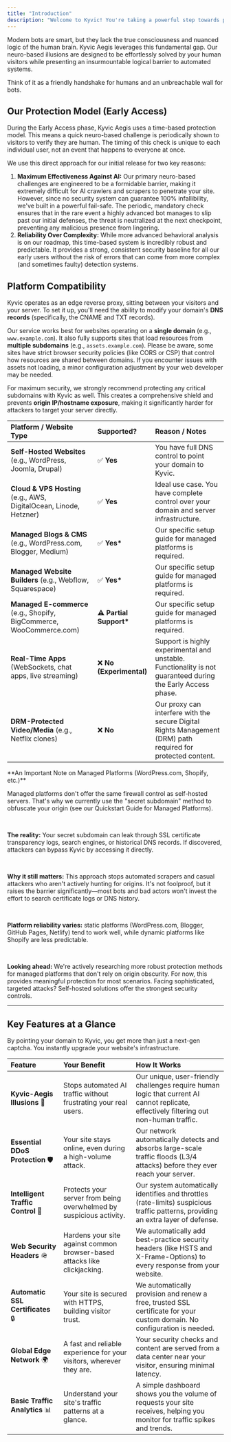 ```yaml
---
title: "Introduction"
description: "Welcome to Kyvic! You're taking a powerful step towards protecting your website from the growing noise of AI crawlers, scrapers, and malicious bots."
---
```


Modern bots are smart, but they lack the true consciousness and nuanced logic of the human brain. Kyvic Aegis leverages this fundamental gap. Our neuro-based illusions are designed to be effortlessly solved by your human visitors while presenting an insurmountable logical barrier to automated systems.

Think of it as a friendly handshake for humans and an unbreachable wall for bots.

## Our Protection Model (Early Access)

During the Early Access phase, Kyvic Aegis uses a time-based protection model. This means a quick neuro-based challenge is periodically shown to visitors to verify they are human. The timing of this check is unique to each individual user, not an event that happens to everyone at once.

We use this direct approach for our initial release for two key reasons:

1. **Maximum Effectiveness Against AI:** Our primary neuro-based challenges are engineered to be a formidable barrier, making it extremely difficult for AI crawlers and scrapers to penetrate your site. However, since no security system can guarantee 100% infallibility, we've built in a powerful fail-safe. The periodic, mandatory check ensures that in the rare event a highly advanced bot manages to slip past our initial defenses, the threat is neutralized at the next checkpoint, preventing any malicious presence from lingering.
2. **Reliability Over Complexity:** While more advanced behavioral analysis is on our roadmap, this time-based system is incredibly robust and predictable. It provides a strong, consistent security baseline for all our early users without the risk of errors that can come from more complex (and sometimes faulty) detection systems.

## Platform Compatibility

Kyvic operates as an edge reverse proxy, sitting between your visitors and your server. To set it up, you'll need the ability to modify your domain's **DNS records** (specifically, the CNAME and TXT records).

Our service works best for websites operating on a **single domain** (e.g., `www.example.com`). It also fully supports sites that load resources from **multiple subdomains** (e.g., `assets.example.com`). Please be aware, some sites have strict browser security policies (like CORS or CSP) that control how resources are shared between domains. If you encounter issues with assets not loading, a minor configuration adjustment by your web developer may be needed.

For maximum security, we strongly recommend protecting any critical subdomains with Kyvic as well. This creates a comprehensive shield and prevents **origin IP/hostname exposure**, making it significantly harder for attackers to target your server directly.

| Platform / Website Type                                              | Supported?               | Reason / Notes                                                                                               |
| :------------------------------------------------------------------- | :----------------------- | :----------------------------------------------------------------------------------------------------------- |
| **Self-Hosted Websites** (e.g., WordPress, Joomla, Drupal)           | ✅ **Yes**                | You have full DNS control to point your domain to Kyvic.                                                     |
| **Cloud & VPS Hosting** (e.g., AWS, DigitalOcean, Linode, Hetzner)   | ✅ **Yes**                | Ideal use case. You have complete control over your domain and server infrastructure.                        |
| **Managed Blogs & CMS** (e.g., WordPress.com, Blogger, Medium)       | ✅ **Yes\***              | Our specific setup guide for managed platforms is required.                                                  |
| **Managed Website Builders** (e.g., Webflow, Squarespace)            | ✅ **Yes\***              | Our specific setup guide for managed platforms is required.                                                  |
| **Managed E-commerce** (e.g., Shopify, BigCommerce, WooCommerce.com) | **⚠️ Partial Support\*** | Our specific setup guide for managed platforms is required.                                                  |
| **Real-Time Apps** (WebSockets, chat apps, live streaming)           | ❌ **No (Experimental)**  | Support is highly experimental and unstable. Functionality is not guaranteed during the Early Access phase.  |
| **DRM-Protected Video/Media** (e.g., Netflix clones)                 | ❌ **No**                 | Our proxy can interfere with the secure Digital Rights Management (DRM) path required for protected content. |

<Note>
  **An Important Note on Managed Platforms (WordPress.com, Shopify, etc.)**

  Managed platforms don't offer the same firewall control as self-hosted servers. That's why we currently use the "secret subdomain" method to obfuscate your origin (see our Quickstart Guide for Managed Platforms).

  <br />

  **The reality:** Your secret subdomain can leak through SSL certificate transparency logs, search engines, or historical DNS records. If discovered, attackers can bypass Kyvic by accessing it directly.

  <br />

  **Why it still matters:** This approach stops automated scrapers and casual attackers who aren't actively hunting for origins. It's not foolproof, but it raises the barrier significantly—most bots and bad actors won't invest the effort to search certificate logs or DNS history.

  <br />

  **Platform reliability varies:** static platforms (WordPress.com, Blogger, GitHub Pages, Netlify) tend to work well, while dynamic platforms like Shopify are less predictable.

  <br />

  **Looking ahead:** We're actively researching more robust protection methods for managed platforms that don't rely on origin obscurity. For now, this provides meaningful protection for most scenarios. Facing sophisticated, targeted attacks? Self-hosted solutions offer the strongest security controls.
</Note>

---

## Key Features at a Glance

By pointing your domain to Kyvic, you get more than just a next-gen captcha. You instantly upgrade your website's infrastructure.

| Feature                            | Your Benefit                                                              | How It Works                                                                                                                            |
| :--------------------------------- | :------------------------------------------------------------------------ | :-------------------------------------------------------------------------------------------------------------------------------------- |
| **Kyvic-Aegis Illusions** 🧠       | Stops automated AI traffic without frustrating your real users.           | Our unique, user-friendly challenges require human logic that current AI cannot replicate, effectively filtering out non-human traffic. |
| **Essential DDoS Protection** 🛡️  | Your site stays online, even during a high-volume attack.                 | Our network automatically detects and absorbs large-scale traffic floods (L3/4 attacks) before they ever reach your server.             |
| **Intelligent Traffic Control** 🚦 | Protects your server from being overwhelmed by suspicious activity.       | Our system automatically identifies and throttles (rate-limits) suspicious traffic patterns, providing an extra layer of defense.       |
| **Web Security Headers** 🪖        | Hardens your site against common browser-based attacks like clickjacking. | We automatically add best-practice security headers (like HSTS and X-Frame-Options) to every response from your website.                |
| **Automatic SSL Certificates** 🔒  | Your site is secured with HTTPS, building visitor trust.                  | We automatically provision and renew a free, trusted SSL certificate for your custom domain. No configuration is needed.                |
| **Global Edge Network** 🌍         | A fast and reliable experience for your visitors, wherever they are.      | Your security checks and content are served from a data center near your visitor, ensuring minimal latency.                             |
| **Basic Traffic Analytics** 📊     | Understand your site's traffic patterns at a glance.                      | A simple dashboard shows you the volume of requests your site receives, helping you monitor for traffic spikes and trends.              |